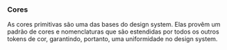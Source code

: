 
<Meta title="Design Tokens/Primitivo/Cores" />

### Cores

As cores primitivas são uma das bases do design system. Elas provêm um padrão de 
cores e nomenclaturas que são estendidas por todos os outros tokens de cor, 
garantindo, portanto, uma uniformidade no design system.

<Story of={TokensStories.primitiveColors} />

